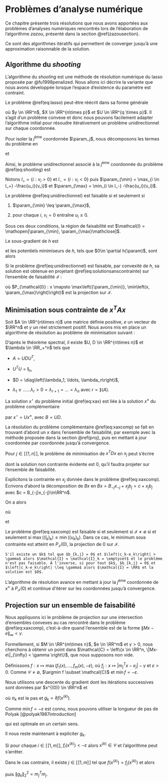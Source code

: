 # Problèmes d'analyse numérique {#ananum}

Ce chapitre présente trois résolutions que nous avons apportées aux problèmes d'analyses numériques rencontrés lors de l'élaboration de l'algorithme _zazou_, présenté dans la section \@ref(zazousection).

Ce sont des algorithmes itératifs qui permettent de converger jusqu'à une approximation raisonnable de la solution.

## Algorithme du _shooting_ {#shooting}

L'algorithme du _shooting_ est une méthode de résolution numérique du lasso proposée par @fu1998penalized. Nous allons ici décrire la variante que nous avons développée lorsque l'espace d'existence du paramètre est contraint.

Le problème \@ref(eq:lasso) peut-être réécrit dans sa forme générale 

\begin{equation}
(\#eq:shooting)
\param^\star = \argmin_{\param \in \RR^p,U\param \in \RR^q_{-}} \left\|y - X\param\right\|_2^2 + \lambda \|\param\|_1,
\end{equation}

où $y \in \RR^n$, $X \in \RR^{n\times p}$ et $U \in \RR^{q \times p}$. Il s'agit d'un problème convexe et donc nous pouvons facilement adapter l'algorithme initial pour résoudre itérativement un problème unidirectionnel sur chaque coordonnée.


Pour isoler la $j^{\text{ème}}$ coordonnée $\param_j$, nous décomposons les termes du problème en  
\begin{equation*}
\left\|y - X\param\right\|_2^2 + \lambda \|\param\|_1 = \left\|y - X_{-j}\param_{-j} - \param_j x_j\right\|_2^2 + \lambda |\param_j| + \lambda \|\param_{-j}\|_1
\end{equation*}

et 

\begin{equation*}
U\param = U_{-j}\param_{-j} + \param_j u_j.
\end{equation*}


Ainsi, le problème unidirectionnel associé à la $j^{\text{ème}}$ coordonnée du problème \@ref(eq:shooting) est

\begin{equation}
(\#eq:unidirectionnel)
\left\{
  \begin{aligned}
    \argmin_{\param \in \RR} h(\param) & = \frac{1}{2} \|y - z - x\param\|^2_2 + \lambda |\param| \\
    & \text{t.q. } u + v\param \leq 0
  \end{aligned}
\right.
\end{equation}

Notons $I_+ = \left\{ i : v_i > 0 \right\}$ et $I_- = \left\{i : v_i < 0 \right\}$ puis $\param_{\min} = \max_{i \in I_+} -\frac{u_i}{v_i}$ et $\param_{\max} = \min_{i \in I_-} -\frac{u_i}{v_i}$.

Le problème \@ref(eq:unidirectionnel) est faisable si et seulement si 

1. $\param_{\min} \leq \param_{\max}$,

2. pour chaque $i$, $v_i = 0$ entraîne $u_i \leq 0$.

Sous ces deux conditions, la région de faisabilité est $\mathcal{I} = \mathopen[\param_{\min}, \param_{\max}\mathclose]$.


Le sous-gradient de $h$ est 

\begin{equation*}
\partial h(\param) = 
\begin{cases} 
-(y-z)^Tx + x^Tx\param - \lambda & \text{si } \param < 0, \\ 
-(y-z)^Tx + x^Tx\param + \lambda & \text{si } \param > 0, \\
 -(y-z)^Tx + \lambda [-1, 1]          & \text{si } \param = 0,
\end{cases}
\end{equation*}

et les potentiels minimiseurs de $h$, tels que $0\in \partial h(\param)$, sont alors 

\begin{equation}
(\#eq:solutionsanscontrainte)
\begin{cases} 
\frac{(y-z)^Tx+\lambda}{x^Tx} & \text{si } (y-z)^Tx < -\lambda, \\ 
\frac{(y-z)^Tx-\lambda}{x^Tx} & \text{si } (y-z)^Tx > \lambda, \\ 
0                             & \text{si } | (y-z)^Tx | \leq \lambda.
\end{cases}
\end{equation}

Si le problème \@ref(eq:unidirectionnel) est faisable, par convexité de $h$, sa solution est obtenue en projetant \@ref(eq:solutionsanscontrainte) sur l'ensemble de faisabilité $\mathcal{I}$ :

\begin{equation*}
\param^\star = \begin{cases} 
P_{\mathcal{I}}\left(\frac{(y-z)^Tx+\lambda}{x^Tx}\right) & \text{si } (y-z)^Tx < -\lambda, \\ 
P_{\mathcal{I}}\left(\frac{(y-z)^Tx-\lambda}{x^Tx}\right) & \text{si } (y-z)^Tx > \lambda, \\ 
P_{\mathcal{I}}(0)                             & \text{si } | (y-z)^Tx | \leq \lambda,
\end{cases}
\end{equation*}

où $P_{\mathcal{I}} : x \mapsto \max\left({\param_{\min}}, \min\left(x, \param_{\max}\right)\right)$ est la projection sur $\mathcal{I}$.

## Minimisation sous contrainte de $x^TAx$ {#mam}

Soit $A \in \RR^{n\times n}$ une matrice définie positive, $e$ un vecteur de $\RR^n$ et $\gamma$ un réel strictement positif. Nous avons mis en place un algorithme de résolution au problème de minimisation suivant :

\begin{equation}
(\#eq:xax)
\left\{
  \begin{aligned}
    x^\star & = \argmin_{x \in \mathbb{R}^{n}} \ x^TAx \\
    &\text{t.q. }\|Ax - e\|_{\infty} \leq \gamma.
  \end{aligned}
\right.
\end{equation}

D'après le théorème spectral, il existe $U, D \in \RR^{n\times n}$ et $\lambda \in \RR_+^n$ tels que 

* $A = UDU^T$,

* $U^TU = \mathbf{I}_n$,

* $D = \diag\left(\lambda_1, \ldots, \lambda_n\right)$,

* $\lambda_1 \geq \dots ... \lambda_r > 0 = \lambda_{r+1} = \dots = \lambda_{n}$ avec $r = \rang(A)$.

La solution $x^{\star}$ du problème initial \@ref(eq:xax) est liée à la solution $x^{\diamond}$ du problème complémentaire 

\begin{equation}
(\#eq:xaxcomp)
\left\{
  \begin{aligned}
    x^\diamond & = \argmin_{x \in \mathbb{R}^{n}} \ x^TDx \\
    &\text{t.q.}\  \|Bx - e\|_{\infty} \leq \gamma
  \end{aligned}
\right.
\end{equation}

par $x^\star = Ux^\diamond$, avec $B = UD$.


La résolution du problème complémentaire \@ref(eq:xaxcomp) se fait en trouvant d'abord un $x$ dans l'ensemble de faisabilité, par exemple avec la méthode proposée dans la section \@ref(proj), puis en mettant à jour coordonnée par coordonnée jusqu'à convergence.

Pour $j \in [\![1,n]\!]$, le problème de minimisation de $x^TDx$ en $x_j$ peut s'écrire

\begin{equation*}
\argmin_{x_j \in \RR} \lambda x_j^2 + \sum_{k\neq j}x_k^2\lambda_k,
\end{equation*}

dont la solution non contrainte évidente est $0$, qu'il faudra projeter sur l'ensemble de faisabilité.


Explicitons la contrainte en $x_j$ donnée dans le problème \@ref(eq:xaxcomp). Écrivons d'abord la décomposition de $Bx$ en $Bx = B_{-j}x_{-j} + x_jb_j = c + x_jb_j$ avec $c = B_{-j}x_{-j}\in\RR^n$.

On a alors 

\begin{equation*}
\begin{aligned}
& \|Bx - e\|_\infty \leq \gamma \\
\iff  & \|c + x_jb_j - e\|_\infty \leq \gamma \\
\iff  & |c_k + x_jb_{k,j} - e_k| \leq \gamma & \forall k \\
\iff  & -\gamma \leq c_k + x_jb_{k,j} - e_k \leq \gamma & \forall k \\
\iff  & -\gamma + e_k - c_k \leq x_jb_{k,j} \leq \gamma + e_k - c_k  & \forall k\\
\iff  & x_j \in \mathopen[l_k, u_k\mathclose] = \mathcal{I}_k & \forall k\\
\iff  & x_j \in \mathopen[\max((l_k)_k) , \min((u_k)_k)\mathclose] = \bigcap_k \mathcal{I}_k = \mathcal{I} \\
\end{aligned}
\end{equation*}
 
où 

\begin{equation*}
l_k = \left\{
  \begin{aligned}
    & \frac{-\gamma + e_k - c_k}{b_{k,j}} & \text{si } b_{k,j} > 0 \\
    & \frac{\gamma + e_k - c_k}{-b_{k,j}} & \text{si } b_{k,j} < 0 \\
    & \left\{  
    \begin{aligned}
      & -\infty & \text{si }|c_k - e_k| \leq \gamma \\
      & +\infty & \text{sinon} \\
    \end{aligned}
    \right. & \text{si } b_{k,j} = 0
  \end{aligned}
\right.
\end{equation*}

et 

\begin{equation*}
u_k = \left\{
  \begin{aligned}
      & \frac{\gamma + e_k - c_k}{b_{k,j}} & \text{si } b_{k,j} > 0 \\
      & \frac{-\gamma + e_k - c_k}{-b_{k,j}} & \text{si } b_{k,j} < 0 \\
    & \left\{  
    \begin{aligned}
      & +\infty & \text{si }|c_k - e_k| \leq \gamma \\
      & -\infty & \text{sinon} \\
    \end{aligned}
    \right. & \text{si } b_{k,j} = 0
  \end{aligned}
\right.
\end{equation*}


Le problème \@ref(eq:xaxcomp) est faisable si et seulement si $\mathcal{I} \neq \emptyset$ si et seulement si $\max((l_k)_k) \leq \min((u_k)_k)$. Dans ce cas, le minimum sous contrainte est atteint en $P_\mathcal{I}(0)$, la projection de $0$ sur $\mathcal{I}$. 


```remark
S'il existe un $k$ tel que $b_{k,j} = 0$ et $\left|c_k-e_k\right| > \gamma$ alors $\mathcal{I} = \mathcal{I}_k = \emptyset$ et le problème n'est pas faisable. À l'inverse, si pour tout $k$, $b_{k,j} = 0$ et $\left|c_k-e_k\right| \leq \gamma$ alors $\mathcal{I} = \RR$ et la solution est $0$.
```


L'algorithme de résolution avance en mettant à jour la $j^{\text{ème}}$ coordonnée de $x^\diamond$ à $P_\mathcal{I}(0)$ et continue d'itérer sur les coordonnées jusqu'à convergence.

## Projection sur un ensemble de faisabilité {#proj}

Nous appliquons ici le problème de projection sur une intersection d'ensembles convexes au cas rencontré dans le problème \@ref(eq:xaxcomp), c'est-à-dire quand l'ensemble est de la forme $\|Mx-e\|_{\infty} < \gamma$.

Formellement, si $M \in \RR^{m\times n}$, $e \in \RR^m$ et $\gamma > 0$, nous cherchons à obtenir un point dans $\mathcal{C} = \left\{x \in \RR^n, \|Mx-e\|_{\infty} < \gamma \right\}$, que nous supposons non vide.

Définissons $f:x\mapsto \max\left(f_1(x), \ldots, f_m(x), -\varepsilon\right)$, où $f_j: x\mapsto \left|m_j^Tx - e_j\right| - \gamma$ et $\varepsilon > 0$. Comme $\mathcal{C}\neq\emptyset$, $\argmin f \subset \mathcal{C}$ et $\min f = -\varepsilon$.


Nous utilisons une descente du gradient dont les itérations successives sont données par $x^{(0)} \in \RR^n$ et 

\begin{equation*}
x^{(k+1)} = x^{(k)} - \alpha_kg_k
\end{equation*}

où $\alpha_k$ est le pas et $g_k = \partial f\left(x^{(k)}\right)$.

Comme $\min f = -\varepsilon$ est connu, nous pouvons utiliser la longueur de pas de Polyak [@polyak1987introduction] 

\begin{equation*}
\alpha_k = \frac{f\left(x^{(k)}\right) + \varepsilon}{\|g_k\|_2^2},
\end{equation*}

qui est optimale en un certain sens.

Il nous reste maintenant à expliciter $g_k$.

Si pour chaque $i \in [\![1,m]\!]$, $f_i\left(x^{(k)}\right) < -\varepsilon$ alors $x^{(k)} \in \mathcal{C}$ et l'algorithme peut s'arrêter.

Dans le cas contraire, il existe $j\in [\![1,m]\!]$ tel que $f\left(x^{(k)}\right) = f_j\left(x^{(k)}\right)$ et alors 

\begin{equation*}
\begin{aligned}
g_k & = \partial f_j\left(x^{(k)}\right) \\
& = 
  \begin{cases}
  m_j & \text{si}\ m_j^Tx^{(k)} - e_j > 0,\\
  \mathopen[-m_j, m_j\mathclose] & \text{si}\ m_j^Tx^{(k)} - e_j = 0,\\
  -m_j & \text{si}\ m_j^Tx^{(k)} - e_j < 0,
  \end{cases}
\end{aligned}
\end{equation*}

puis $\|g_k\|_2^2 = m_j^Tm_j$.
